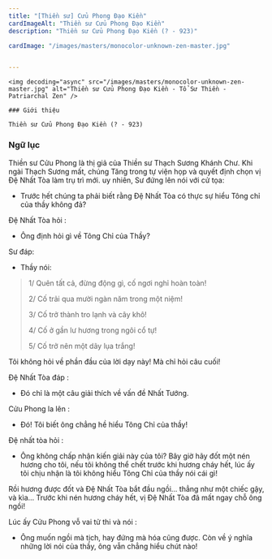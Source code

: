 ```yaml
---
title: "[Thiền sư] Cửu Phong Ðạo Kiền"
cardImageAlt: "Thiền sư Cửu Phong Ðạo Kiền"
description: "Thiền sư Cửu Phong Ðạo Kiền (? - 923)"

cardImage: "/images/masters/monocolor-unknown-zen-master.jpg"


---
```


<div className="grid xl:grid-cols-8 lg:grid-cols-8 md:grid-cols-2 sm:grid-cols-2 xs:grid-cols-1 gap-8 bg-body dark:bg-darkmode-body">

  <div className="lg:col-span-3 md:col-span-1">

    <img decoding="async" src="/images/masters/monocolor-unknown-zen-master.jpg" alt="Thiền sư Cửu Phong Ðạo Kiền - Tổ Sư Thiền - Patriarchal Zen" />

    ### Giới thiệu

    Thiền sư Cửu Phong Ðạo Kiền (? - 923)

</div>

<div className="lg:col-span-5 md:col-span-1">

  ### Ngữ lục

  Thiền sư Cửu Phong là thị giả của Thiền sư Thạch Sương Khánh Chư.
  Khi ngài Thạch Sương mất, chúng Tăng trong tự viện họp và quyết định chọn vị Đệ Nhất Tòa làm trụ trì mới.
  uy nhiên, Sư đứng lên nói với cử tọa:

  - Trước hết chúng ta phải biết rằng Đệ Nhất Tòa có thực sự hiểu Tông chỉ của thầy không đả?

  Đệ Nhất Tòa hỏi :

  - Ông định hỏi gì về Tông Chỉ của Thầy?

  Sư đáp:

  - Thầy nói:

  > 1/ Quên tất cả, đừng động gì, cố ngơi nghỉ hoàn toàn!
  >
  >  2/ Cố trải qua mười ngàn năm trong một niệm!
  >
  > 3/ Cố trở thành tro lạnh và cây khô!
  >
  > 4/ Cố ở gần lư hương trong ngôi cổ tự!
  >
  > 5/ Cố trở nên một dãy lụa trắng!

  Tôi không hỏi về phần đầu của lời dạy này! Mà chỉ hỏi câu cuối!

  Đệ Nhất Tòa đáp :

  - Đó chỉ là một câu giải thích về vấn đề Nhất Tướng.

  Cửu Phong la lên :

  - Đó! Tôi biết ông chẳng hề hiểu Tông Chỉ của thầy!

  Đệ nhất tòa hỏi :

  - Ông không chấp nhận kiến giải này của tôi? Bây giờ hãy đốt một nén hương cho tôi, nếu tôi không thể chết trước khi hương cháy hết, lúc ấy tôi chịu nhận là tôi không hiểu Tông Chỉ của thầy nói cái gì!

  Rồi hương được đốt và Đệ Nhất Tòa bắt đầu ngồi... thẳng như một chiếc gậy, và kìa...
  Trước khi nén hương cháy hết, vị Đệ Nhất Tòa đã mất ngay chỗ ông ngồi!

  Lúc ấy Cửu Phong vỗ vai tử thi và nói :

  - Ông muốn ngồi mà tịch, hay đứng mà hóa cũng được. Còn về ý nghĩa những lời nói của thầy, ông vẫn chẳng hiểu chút nào!

  <Notice type="warning" title="cảnh ngữ">

  </Notice>

  <Notice type="tip" title="tác phẩm">

  </Notice>

  <Notice type="info" title="thông tin khác">

  </Notice>

</div>

</div>
